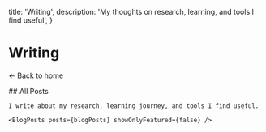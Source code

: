 
  title: 'Writing',
  description: 'My thoughts on research, learning, and tools I find useful',
}

<div id="wrapper">
  <div id="left" className="container">
    <div className="flex flex-col">
      <h1 style={{ fontSize: '2rem', marginBottom: '1rem' }}>Writing</h1>
      <p><Link href="/">← Back to home</Link></p>
    </div>
  </div>
  
  <div id="right" className="container">
    ## All Posts

    I write about my research, learning journey, and tools I find useful.

    <BlogPosts posts={blogPosts} showOnlyFeatured={false} />
  </div>
</div>
